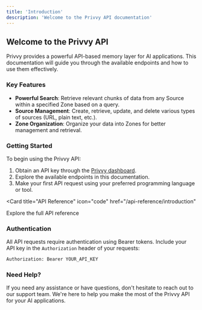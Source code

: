 ```yaml
---
title: 'Introduction'
description: 'Welcome to the Privvy API documentation'
---
```


## Welcome to the Privvy API

Privvy provides a powerful API-based memory layer for AI applications. This documentation will guide you through the available endpoints and how to use them effectively.

### Key Features

- **Powerful Search**: Retrieve relevant chunks of data from any Source within a specified Zone based on a query.
- **Source Management**: Create, retrieve, update, and delete various types of sources (URL, plain text, etc.).
- **Zone Organization**: Organize your data into Zones for better management and retrieval.

### Getting Started

To begin using the Privvy API:

1. Obtain an API key through the [Privvy dashboard](https://privvy.xyz/auth).
2. Explore the available endpoints in this documentation.
3. Make your first API request using your preferred programming language or tool.

<Card
  title="API Reference"
  icon="code"
  href="/api-reference/introduction"
>
  Explore the full API reference
</Card>

### Authentication

All API requests require authentication using Bearer tokens. Include your API key in the `Authorization` header of your requests:

```bash
Authorization: Bearer YOUR_API_KEY
```

### Need Help?

If you need any assistance or have questions, don't hesitate to reach out to our support team. We're here to help you make the most of the Privvy API for your AI applications.
